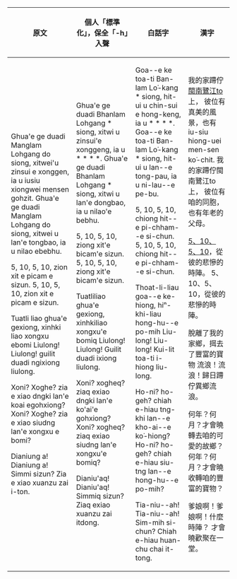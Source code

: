{| class="wikitable" style="white-space: nowrap;"
! 原文
! 個人「標準化」，保全「-h」入聲
! 白話字
! 漢字
|-
| <poem>
Ghua'e ge duadi Manglam Lohgang do siong,
xitwei'u zinsui e xonggen, ia u iusiu xiongwei mensen gohzit.
Ghua'e ge duadi Manglam Lohgang do siong,
xitwei u lan'e tongbao, ia u nilao ebebhu.

5, 10, 5, 10, zion xit e picam e sizun.
5, 10, 5, 10, zion xit e picam e sizun.

Tuatli liao ghua'e gexiong, xinhki liao xongxu ebomi
Liulong! Liulong! guilit duadi ngixiong liulong.

Xoni? Xoghe? zia e xiao dngki lan'e koai egohxiong?
Xoni? Xoghe? zia e xiao siudng lan'e xongxu e bomi?

Dianiung a! Dianiung a! Simmi sizun?
Zia e xiao xuanzu zai i-ton.
</poem>
| <poem>
Ghua'e ge duadi Bhanlam Lohgang * siong,
xitwi u zinsui'e xonggeng, ia u * * * *.
Ghua'e ge duadi Bhanlam Lohgang * siong,
xitwi u lan'e dongbao, ia u nilao'e bebhu.

5, 10, 5, 10, ziong xit'e bicam'e sizun.
5, 10, 5, 10, ziong xit'e bicam'e sizun.

Tuatliliao ghua'e gexiong, xinhkiliao xongxu'e bomiq
Liulong! Liulong! Guilit duadi ixiong liulong.

Xoni? xogheq? ziaq exiao dngki lan'e ko'ai'e gohxiong?
Xoni? xogheq? ziaq exiao siudng lan'e xongxu'e bomiq?

Dianiu'aq! Dianiu'aq! Simmiq sizun?
Ziaq exiao xuanzu zai itdong.
</poem>
| <poem>
Goa--e ke toa-ti Ban-lam Lo͘-kang * siong,
hit-ui u chin-sui e hong-keng, ia u * * * *.
Goa--e ke toa-ti Ban-lam Lo͘-kang * siong,
hit-ui u lan--e tong-pau, ia u ni-lau--e pe-bu.

5, 10, 5, 10, chiong hit--e pi-chham--e si-chun.
5, 10, 5, 10, chiong hit--e pi-chham--e si-chun.

Thoat-li-liau goa--e ke-hiong, hiⁿ-khi-liau hong-hu--e po-mih
Liu-long! Liu-long! Kui-lit toa-ti i-hiong liu-long.

Ho-ni? ho-geh? chiah e-hiau tng-khi lan--e kho-ai--e ko͘-hiong?
Ho-ni? ho-geh? chiah e-hiau siu-tng lan--e hong-hu--e po-mih?

Tia-niu--ah! Tia-niu--ah! Sim-mih si-chun?
Chiah e-hiau huan-chu chai it-tong.
</poem>
| <poem>
我的家蹛佇[[閩南]][[鷺江]]to上，
彼位有真美的風景，也有iu-siu hiong-uei men-sen ko͘-chit.
我的家蹛佇閩南鷺江to上，
彼位有咱的同胞，也有年老的父母。

[[廈門戰鬥_(抗日戰爭)|5、10、5、10]]，從彼的悲慘的時陣。
5、10、5、10，從彼的悲慘的時陣。

脫離了我的家鄉，挕去了豐富的寶物
流浪！流浪！歸日蹛佇異鄉流浪。

何年？何月？才會曉轉去咱的可愛的故鄉？
何年？何月？才會曉收轉咱的豐富的寶物？

爹娘啊！爹娘啊！什麼時陣？
才會曉歡聚在一堂。
</poem>
|}